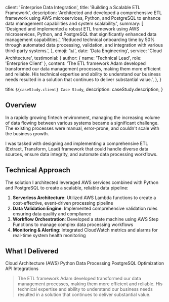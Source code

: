 
  client: 'Enterprise Data Integration',
  title: 'Building a Scalable ETL Framework',
  description:
    'Architected and developed a comprehensive ETL framework using AWS microservices, Python, and PostgreSQL to enhance data management capabilities and system scalability.',
  summary: [
    'Designed and implemented a robust ETL framework using AWS microservices, Python, and PostgreSQL that significantly enhanced data management capabilities.',
    'Reduced technical onboarding time by 50% through automated data processing, validation, and integration with various third-party systems.',
  ],
  emoji: '📊',
  date: 'Data Engineering',
  service: 'Cloud Architecture',
  testimonial: {
    author: { name: 'Technical Lead', role: 'Enterprise Client' },
    content:
      'The ETL framework Adam developed transformed our data management processes, making them more efficient and reliable. His technical expertise and ability to understand our business needs resulted in a solution that continues to deliver substantial value.',
  },
}

  title: `${caseStudy.client} Case Study`,
  description: caseStudy.description,
}

## Overview

In a rapidly growing fintech environment, managing the increasing volume of data flowing between various systems became a significant challenge. The existing processes were manual, error-prone, and couldn't scale with the business growth.

I was tasked with designing and implementing a comprehensive ETL (Extract, Transform, Load) framework that could handle diverse data sources, ensure data integrity, and automate data processing workflows.

## Technical Approach

The solution I architected leveraged AWS services combined with Python and PostgreSQL to create a scalable, reliable data pipeline:

1. **Serverless Architecture**: Utilized AWS Lambda functions to create a cost-effective, event-driven processing pipeline
2. **Data Validation Engine**: Implemented comprehensive validation rules ensuring data quality and compliance
3. **Workflow Orchestration**: Developed a state machine using AWS Step Functions to manage complex data processing workflows
4. **Monitoring & Alerting**: Integrated CloudWatch metrics and alarms for real-time system health monitoring

## What I Delivered

<TagList>
  <TagListItem>Cloud Architecture (AWS)</TagListItem>
  <TagListItem>Python Data Processing</TagListItem>
  <TagListItem>PostgreSQL Optimization</TagListItem>
  <TagListItem>API Integrations</TagListItem>
</TagList>

<Blockquote
  author={{ name: 'Technical Lead', role: 'Enterprise Client' }}
>
  The ETL framework Adam developed transformed our data management processes, making them more efficient and reliable. His technical expertise and ability to understand our business needs resulted in a solution that continues to deliver substantial value.
</Blockquote>

<StatList>
  <StatListItem value="50%" label="Reduced onboarding time" />
  <StatListItem value="99.9%" label="System reliability" />
  <StatListItem value="3x" label="Data processing capacity" />
  <StatListItem value="100%" label="Automated validation" />
</StatList> 